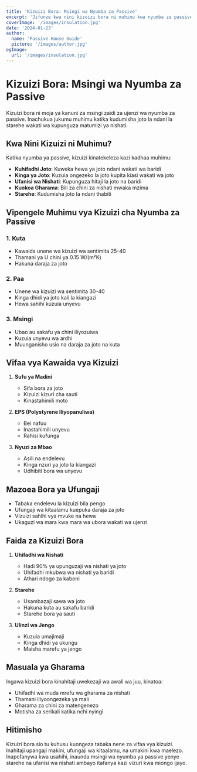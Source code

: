 ```yaml
---
title: 'Kizuizi Bora: Msingi wa Nyumba za Passive'
excerpt: 'Jifunze kwa nini kizuizi bora ni muhimu kwa nyumba za passive na jinsi kinavyochangia ufanisi wa nishati.'
coverImage: '/images/insulation.jpg'
date: '2024-01-23'
author:
  name: 'Passive House Guide'
  picture: '/images/author.jpg'
ogImage:
  url: '/images/insulation.jpg'
---
```


# Kizuizi Bora: Msingi wa Nyumba za Passive

Kizuizi bora ni moja ya kanuni za msingi zaidi za ujenzi wa nyumba za passive. Inachukua jukumu muhimu katika kudumisha joto la ndani la starehe wakati wa kupunguza matumizi ya nishati.

## Kwa Nini Kizuizi ni Muhimu?

Katika nyumba ya passive, kizuizi kinatekeleza kazi kadhaa muhimu:

- **Kuhifadhi Joto**: Kuweka hewa ya joto ndani wakati wa baridi
- **Kinga ya Joto**: Kuzuia ongezeko la joto kupita kiasi wakati wa joto
- **Ufanisi wa Nishati**: Kupunguza hitaji la joto na baridi
- **Kuokoa Gharama**: Bili za chini za nishati mwaka mzima
- **Starehe**: Kudumisha joto la ndani thabiti

## Vipengele Muhimu vya Kizuizi cha Nyumba za Passive

### 1. Kuta
- Kawaida unene wa kizuizi wa sentimita 25-40
- Thamani ya U chini ya 0.15 W/(m²K)
- Hakuna daraja za joto

### 2. Paa
- Unene wa kizuizi wa sentimita 30-40
- Kinga dhidi ya joto kali la kiangazi
- Hewa sahihi kuzuia unyevu

### 3. Msingi
- Ubao au sakafu ya chini iliyozuiwa
- Kuzuia unyevu wa ardhi
- Muunganisho usio na daraja za joto na kuta

## Vifaa vya Kawaida vya Kizuizi

1. **Sufu ya Madini**
   - Sifa bora za joto
   - Kizuizi kizuri cha sauti
   - Kinastahimili moto

2. **EPS (Polystyrene Iliyopanuliwa)**
   - Bei nafuu
   - Inastahimili unyevu
   - Rahisi kufunga

3. **Nyuzi za Mbao**
   - Asili na endelevu
   - Kinga nzuri ya joto la kiangazi
   - Udhibiti bora wa unyevu

## Mazoea Bora ya Ufungaji

- Tabaka endelevu la kizuizi bila pengo
- Ufungaji wa kitaalamu kuepuka daraja za joto
- Vizuizi sahihi vya mvuke na hewa
- Ukaguzi wa mara kwa mara wa ubora wakati wa ujenzi

## Faida za Kizuizi Bora

1. **Uhifadhi wa Nishati**
   - Hadi 90% ya upunguzaji wa nishati ya joto
   - Uhifadhi mkubwa wa nishati ya baridi
   - Athari ndogo za kaboni

2. **Starehe**
   - Usambazaji sawa wa joto
   - Hakuna kuta au sakafu baridi
   - Starehe bora ya sauti

3. **Ulinzi wa Jengo**
   - Kuzuia umajimaji
   - Kinga dhidi ya ukungu
   - Maisha marefu ya jengo

## Masuala ya Gharama

Ingawa kizuizi bora kinahitaji uwekezaji wa awali wa juu, kinatoa:
- Uhifadhi wa muda mrefu wa gharama za nishati
- Thamani iliyoongezeka ya mali
- Gharama za chini za matengenezo
- Motisha za serikali katika nchi nyingi

## Hitimisho

Kizuizi bora sio tu kuhusu kuongeza tabaka nene za vifaa vya kizuizi. Inahitaji upangaji makini, ufungaji wa kitaalamu, na umakini kwa maelezo. Inapofanywa kwa usahihi, inaunda msingi wa nyumba ya passive yenye starehe na ufanisi wa nishati ambayo itafanya kazi vizuri kwa miongo ijayo.
